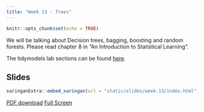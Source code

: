 ```yaml
---
title: "Week 13 - Trees"
---
```


```r
knitr::opts_chunk$set(echo = TRUE)
```

We will be talking about Decision trees, bagging, boosting and random forests. Please read chapter 8 in "An Introduction to Statistical Learning".

The tidymodels lab sections can be found [here](https://emilhvitfeldt.github.io/ISLR-tidymodels-labs/tree-based-methods.html).

## Slides

```r
xaringanExtra::embed_xaringan(url = "static/slides/week-13/index.html", ratio = "16:9")
```

[PDF download](static/slides/week-13/week-13.pdf) [Full Screen](static/slides/week-13/index.html)
